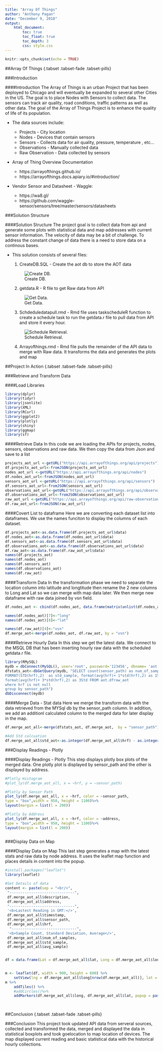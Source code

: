 ```yaml
---
title: "Array Of Things"
author: "Anthony Pagan"
date: "December 9, 2018"
output: 
    html_document:
        toc: true
        toc_float: true
        toc_depth: 3
        css: style.css
---
```


```r
knitr::opts_chunk$set(echo = TRUE)
```

##Array Of Things {.tabset .tabset-fade .tabset-pills}

###Introduction

####Introduction
The Array of Things  is an urban Project that has been deployed to Chicago and will eventually be expanded to several other Cities in the US. The goal is to place Nodes with Sensors to collect data. The sensors can track air quality, road conditions, traffic patterns as well as other data. The goal of the Array of Things Project is to enhance the quality of life of its population.
    
 - The data sources include:
        
    * Projects - City location 
    * Nodes - Devices that contain sensors
    * Sensors - Collects data for air quality, pressure, temperature , etc...
    * Observations - Manually collected data
    * Raw Observation - Data collected by sensors
    
 - Array of Thing Overview Documentation
    
    * https://arrayofthings.github.io/
    * https://arrayofthings.docs.apiary.io/#introduction/

 - Vendor Sensor and Datasheet - Waggle:

    * https://wa8.gl/
    * https://github.com/waggle-sensor/sensors/tree/master/sensors/datasheets

###Solution Structure

####Solution Structure
The project goal is to collect data from api and generate some plots with statistical data and map addresses with current sensor information. The velocity of data may be a bit of challenge. To address the constant change of data there is a need to store data on a continous bases. 

 - This solution consists of several files:
        
    1. CreateDB.SQL - Create the aot db to store the AOT data
    
    ![Create DB.](./createdb.png)
        
    2. getdata.R - R file to get Raw data from API
    
    ![Get Data.](./getdata.png)
        
    3. Schdeduledatapull.rmd - Rmd file uses taskscheduleR function to create a schedule task to run the getdata.r file to pull data from API and store it every hour.
    
    ![Schedule Retrieval.](./schdata.png)
    4. Arrayofthings.rmd - Rmd file pulls the remainder of the API data to merge with Raw data. It transforms the data and generates the plots and map

##Project In Action {.tabset .tabset-fade .tabset-pills}    

###Retrieve  and Transform Data

####Load Libraries

```r
library(dplyr)
library(tidyr)
library(jsonlite)
library(XML)
library(RCurl)
library(ggplot2)
library(plotly)
library(shiny)
library(ggmap)
library(sf)

```

####Retrieve Data
In this code we are loading the APIs for projects, nodes, sensors, observations and raw data. We then copy the data from Json and save to a list

```r

projects_aot_url <-getURL("https://api.arrayofthings.org/api/projects")
df.projects_aot_url<-fromJSON(projects_aot_url)
nodes_aot_url <-getURL("https://api.arrayofthings.org/api/nodes")
df.nodes_aot_url<-fromJSON(nodes_aot_url)
sensors_aot_url <-getURL("https://api.arrayofthings.org/api/sensors")
df.sensors_aot_url<-fromJSON(sensors_aot_url)
observations_aot_url<-getURL("https://api.arrayofthings.org/api/observations")
df.observations_aot_url<-fromJSON(observations_aot_url)
raw_aot_url <-getURL("https://api.arrayofthings.org/api/raw-observations")
df.raw_aot_url<-fromJSON(raw_aot_url)

```

####Covert List to dataframe
Here we are converting each dataset list into dataframes. We use the names funciton to display the columns of each dataset.

```r
df.projects_aot<-as.data.frame(df.projects_aot_url$data)
df.nodes_aot<-as.data.frame(df.nodes_aot_url$data)
df.sensors_aot<-as.data.frame(df.sensors_aot_url$data)
df.observations_aot<-as.data.frame(df.observations_aot_url$data)
df.raw_aot<-as.data.frame(df.raw_aot_url$data)
names(df.projects_aot)
names(df.nodes_aot)
names(df.sensors_aot)
names(df.observations_aot)
names(df.raw_aot)
```

####Transform Data
In the transformation phase we need to separate the location column into latitude and longtitude then rename the 2 new columns to Long and Lat so we can  merge with map data later. We then merge new dataframe with raw data joined by vsn field.

```r
df.nodes_aot <- cbind(df.nodes_aot, data.frame(matrix(unlist(df.nodes_aot$location[,3]), nrow=nrow(df.nodes_aot), byrow=T),stringsAsFactors=FALSE))

names(df.nodes_aot)[7]<-"long"
names(df.nodes_aot)[8]<-"lat"

names(df.raw_aot)[4]<-"vsn"
df.merge_aot<-merge(df.nodes_aot, df.raw_aot, by = "vsn")
```

####Retrieve Hourly Data
In this step we get the latest data. We connect to the MSQL DB that has been inserting hourly raw data with the scheduled getdata.r file.

```r
library(RMySQL)
mydb = dbConnect(MySQL(), user='root', password='123456', dbname= 'aot', host='localhost')
dfstats_aot<-dbGetQuery(mydb, "SELECT count(sensor_path) as num_of_samples,sensor_path, format(avg(hrf),2) as avg_sample,  
FORMAT(STD(hrf),2)  as std_sample, format(avg(hrf)+ 1*std(hrf),2) as 1Std, format(avg(hrf)+ 2*std(hrf),2) as 2Std,
format(avg(hrf)+ 3*std(hrf),2) as 3Std FROM aot.dfraw_aot
where hrf is not null
group by sensor_path")
dbDisconnect(mydb)
```

####Merge Data - Stat data
Here we merge the transform data with the data retrieved from the MYSql db by the sensor_path column. In addition, we add an additionl calculated column to the merged data for later display in the map.

```r
df.merge_aot_all<-merge(dfstats_aot, df.merge_aot,  by = "sensor_path")

#Add Std calcuation
df.merge_aot_all$std_aot<-as.integer(df.merge_aot_all$hrf) - as.integer(df.merge_aot_all$avg_sample)/as.integer(df.merge_aot_all$std_sample)
```

###Display Readings - Plotly 

####Display Readings - Plotly 
This step displays plotly box plots of the merged data. One plotly plot is displayed by sensor_path and the other is displayed by address.

```r
#Plotly Histogram
#plot_ly(df.merge_aot_all, x = ~hrf, y = ~sensor_path)

#Plotly by Sensor Path
plot_ly(df.merge_aot_all, x = ~hrf, color = ~sensor_path, 
type = "box",width = 950, height = 1100)%>%
layout(margin = list(l = 200))

#Plotly by Address
plot_ly(df.merge_aot_all, x = ~hrf, color = ~address, 
type = "box",width = 950, height = 1100)%>%
layout(margin = list(l = 200))
 
```

###Display Data on Map

####Display Data on Map
This last step generates a map with the latest stats and raw data by node address. It uses the leaflet map function and places details in content into the popup.

```r
#install.packages("leaflet")
library(leaflet)

#Set Details of data
content <- paste(sep = "<br/>",
 "------------------------------",
 df.merge_aot_all$description,
 df.merge_aot_all$address,
 "------------------------------",
 '<b>Lastest Reading in GMT:</>', 
 df.merge_aot_all$timestamp,
 df.merge_aot_all$sensor_path,
 df.merge_aot_all$hrf,
  "------------------------------",
 '<b>Sample Count, Standard Deviation, Average</>',
 df.merge_aot_all$num_of_samples,
 df.merge_aot_all$std_sample,
 df.merge_aot_all$avg_sample)


df = data.frame(Lat = df.merge_aot_all$lat, Long = df.merge_aot_all$long)

   
m <- leaflet(df, width = 900, height = 600) %>% 
    setView(lng = df.merge_aot_all$long[nrow(df.merge_aot_all)], lat = df.merge_aot_all$lat[nrow(df.merge_aot_all)], zoom = 10)
m %>% 
    addTiles() %>% 
    #addCircles()%>%
    addMarkers(df.merge_aot_all$long, df.merge_aot_all$lat, popup = paste(sep = "<br/>", content))
    
       
```


##Conclusion {.tabset .tabset-fade .tabset-pills}

###Conclusion
This project took updated API data from serveral sources, collected and transformed the data, merged and displayed the data in statistical boxplots and took goelocation to map location of devices. The map displayed current reading and basic statistical data with the historical hourly collections.
